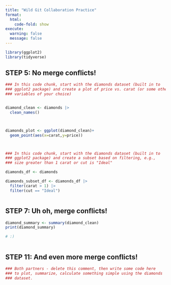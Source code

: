 ```yaml
---
title: "Wild Git Collaboration Practice"
format: 
  html:
    code-fold: show
execute: 
  warning: false
  message: false
---
```

```r

library(ggplot2)
library(tidyverse)

```


## STEP 5: No merge conflicts!

```r
### In this code chunk, start with the diamonds dataset (built in to
### ggplot2 package) and create a plot of price vs. carat (or some other
### variables of your choice)


diamond_clean <- diamonds |>
  clean_names()



diamonds_plot <- ggplot(diamond_clean)+
  geom_point(aes(x=carat,y=price))




```

```r
### In this code chunk, start with the diamonds dataset (built in to
### ggplot2 package) and create a subset based on filtering, e.g., 
### size greater than 1 carat or cut is "Ideal"

diamonds_df <- diamonds

diamonds_subset_df <- diamonds_df |>
  filter(carat > 1) |>
  filter(cut == "Ideal")



```

## STEP 7: Uh oh, merge conflicts!

```r

diamond_summary <- summary(diamond_clean)
print(diamond_summary)

# :)



```

## STEP 11: And even more merge conflicts!

```r
### Both partners - delete this comment, then write some code here
### to plot, summarize, calculate something simple using the diamonds
### dataset.


```

